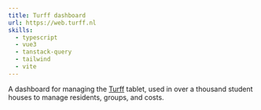 ```yaml
---
title: Turff dashboard
url: https://web.turff.nl
skills:
  - typescript
  - vue3
  - tanstack-query
  - tailwind
  - vite
---
```


A dashboard for managing the [Turff](https://turff.nl) tablet, used in over a thousand student houses to manage residents, groups, and costs.

